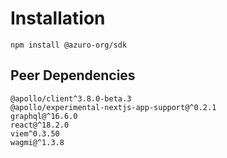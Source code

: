 # Installation

```
npm install @azuro-org/sdk
```

## Peer Dependencies

```
@apollo/client^3.8.0-beta.3 
@apollo/experimental-nextjs-app-support@^0.2.1
graphql@^16.6.0
react@^18.2.0
viem^0.3.50
wagmi@^1.3.8
```

